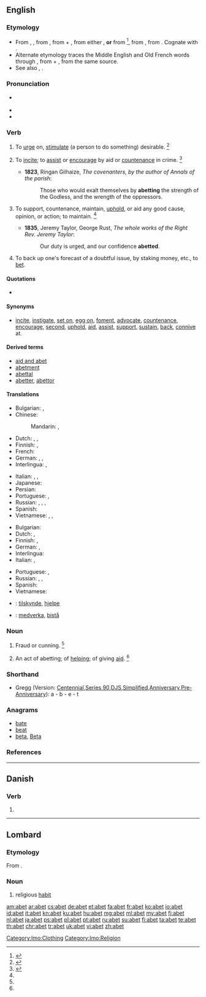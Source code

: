 {{also|авет}}
==English==

===Etymology===
* From {{etyl|enm|en}} {{term|abetten|lang=enm}}, {{term|abette|lang=enm}}, from {{etyl|fro|en}} {{term|abeter||to entice|lang=fro}}, from {{term|a-||to|lang=fro}} + {{term|beter||hound on, urge, to bait|lang=fro}}, from either {{etyl|dum|en}} {{term|betan|bētan|incite|lang=dum}}, '''or''' from {{etyl|non|en}} {{term|beita||to cause to bite, bait, incite|lang=non}}<ref>{{reference-book|last = Dobbie|first = Elliott K.|coauthors = Dunmore, C. William, et al.|editor = Barnhart, Robert K.|title = Chambers Dictionary of Etymology|origyear = 1998|year = 2004|publisher = Chambers Harrap Publishers Ltd|location = Edinburgh, Scotland|isbn =0550142304|pages = 2}}</ref>, from {{etyl|gem-pro|en}} {{term/t|gem-pro|*baitijaną||to cause to bite}}, from {{etyl|ine-pro|en}} {{term/t|ine-pro|*bheid-||to split}}. Cognate with {{etyl|is|-}} {{term|beita||to set dogs on", "to feed|lang=is}}.
* Alternate etymology traces the Middle English and Old French words through {{etyl|ang|-}} {{term/t|ang|*ābǣtan||to hound on}}, from {{term/t|ang|ā-}} + {{term|bǣtan||to bait|lang=ang}}, from the same {{etyl|gem-pro|en}} source.
* See also {{term|bait|lang=en}}, {{term|bet|lang=en}}.

===Pronunciation===
* {{a|UK|US}} {{IPA|/əˈbɛt/}}
* {{audio|En-us-abet.ogg|Audio (US)}}
* {{rhymes|ɛt}}

===Verb===
{{en-verb|abet|t|ing}}

# {{context|obsolete|transitive|lang=en}} To [[urge]] on, [[stimulate]] (a person to do something) desirable. {{defdate|Attested from around (1350 to 1470) (1390) until the early 17<sup>th</sup> century.}}<ref name=Chamber>{{reference-book | last = Dobbie | first = Elliott K. | coauthors = Dunmore, C. William, et al. | editor = Barnhart, Robert K.| title = Chambers Dictionary of Etymology | origyear = 1998 | year = 2004 | publisher = Chambers Harrap Publishers Ltd | location = Edinburgh, Scotland | isbn =0550142304 | pages = 6}}</ref>
# {{context|transitive|lang=en}} To [[incite]]; to [[assist]] or [[encourage]] by aid or [[countenance]] in crime. {{defdate|First attested from around (1350 to 1470).}}<ref name=SOED>{{reference-book | last =| first = | authorlink =  | coauthors =  | editor =Brown, Lesley  | others =  | title = The Shorter Oxford English Dictionary | origdate =  | origyear = 1933| origmonth =  | url =  | format =  | accessdate =  | accessyear =  | accessmonth =  | edition = 5th | date =  | year =2003| month =  | publisher =Oxford University Press  | location =Oxford, UK | language =  | id =  | doi = | isbn =978-0-19-860575-7 | lccn = | ol = | pages =4| chapter =  | chapterurl =  | quote =}}</ref>
#* '''1823''', Ringan Gilhaize, ''The covenanters, by the author of Annals of the parish'':
#*: Those who would exalt themselves by '''abetting''' the strength of the Godless, and the wrength of the oppressors.
# {{context|transitive|archaic|lang=en}} To support, countenance, maintain, [[uphold]], or aid any good cause, opinion, or action; to maintain. {{defdate|First attested in the late 16<sup>th</sup> century.}}<ref name=SOED/>
#* '''1835''', Jeremy Taylor, George Rust, ''The whole works of the Right Rev. Jeremy Taylor'':
#*: Our duty is urged, and our confidence '''abetted'''.
# {{context|obsolete|lang=en}} To back up one's forecast of a doubtful issue, by staking money, etc., to [[bet]].

====Quotations====
* {{seeCites}}

====Synonyms====
* {{sense|to instigate or encourage by aid or countenance}} [[incite]], [[instigate]], [[set on]], [[egg on]], [[foment]], [[advocate]], [[countenance]], [[encourage]], [[second]], [[uphold]], [[aid]], [[assist]], [[support]], [[sustain]], [[back]], [[connive]] at.

====Derived terms====
* [[aid and abet]]
* [[abetment]]
* [[abettal]]
* [[abetter]], [[abettor]]

====Translations====
{{trans-top|to assist or encourage in crime}}
* Bulgarian: {{t+|bg|подбуждам}}, {{t+|bg|подстрекавам}}
* Chinese:
*: Mandarin: {{t|cmn|煽動|sc=Hani}}, {{t|cmn|煽动|tr=shāndòng|sc=Hani}}
* Dutch: {{t+|nl|aansporen}}, {{t+|nl|aanmoedigen}}, {{t+|nl|ophitsen}}
* Finnish: {{t+|fi|yllyttää}}, {{t+|fi|avustaa}}
* French: {{t+|fr|encourager}}
* German: {{t+|de|ermutigen}}, {{t-|de|aufhetzen}}, {{t-|de|anstiften}}
* Interlingua: {{t-|ia|incitar}}, {{t-|ia|incorariar}}
{{trans-mid}}
* Italian: {{t+|it|favoreggiare}}, {{t+|it|incoraggiare}}, {{t+|it|istigare}}
* Japanese: {{t-|ja|煽動する|tr=せんどうする, sendō suru|sc=Jpan}}
* Persian: {{t-|fa|همدستی کردن|tr=hamdasti kardan}}
* Portuguese: {{t+|pt|incitar}}, {{t+|pt|instigar}}
* Russian: {{t+|ru|подстрекать|tr=podstrekátʹ}}, {{t+|ru|подбивать|tr=podbivátʹ|sc=Cyrl}}, {{t-|ru|подговаривать|tr=podgovárivatʹ|sc=Cyrl}}, {{t+|ru|науськивать|tr=naúsʹkivatʹ|sc=Cyrl}}
* Spanish: {{t+|es|incitar}}
* Vietnamese: {{t-|vi|xúi bẩy}}, {{t+|vi|xúi giục}}, {{t+|vi|khích}}
{{trans-bottom}}

{{trans-top|to support, uphold, or aid}}
* Bulgarian: {{t+|bg|поощрявам}} {{t+|bg|съдействувам}}
* Dutch: {{t+|nl|bijstaan}}, {{t+|nl|ondersteunen}}
* Finnish: {{t+|fi|tukea}}, {{t-|fi|ylläpitää}}
* German: {{t+|de|stützen}}, {{t+|de|helfen}}
* Interlingua: {{t-|ia|adjutar}}
* Italian: {{t+|it|sostenere}},
{{trans-mid}}
* Portuguese: {{t+|pt|assistir}}, {{t+|pt|ajudar}}
* Russian: {{t+|ru|поддерживать|tr=poddérživatʹ}}, {{t+|ru|поощрять|tr=pooščrjátʹ}}, {{t+|ru|содействовать|tr=sodéjstvovatʹ}}
* Spanish: {{t+|es|ayudar}}
* Vietnamese: {{t+|vi|tiếp tay}}
{{trans-bottom}}

{{checktrans-top}}
* {{ttbc|no}}: [[tilskynde]], [[hjelpe]]
{{trans-mid}}
* {{ttbc|sv}}: [[medverka]], [[bistå]]
{{trans-bottom}}

===Noun===
{{en-noun}}

# {{context|obsolete|lang=en}} Fraud or cunning. {{defdate|First attested from 1150 to 1350.}}<ref name=SOED/>
# {{context|obsolete|lang=en}} An act of abetting; of [[help]]ing; of giving [[aid]]. {{defdate|First attested from 1350 to 1470.}}<ref name=SOED/>

===Shorthand===
* Gregg (Version: [http://en.wikipedia.org/wiki/Gregg_Shorthand#Centennial_Gregg_Shorthand Centennial],[http://en.wikipedia.org/wiki/Gregg_Shorthand#Series_90_Gregg_Shorthand Series 90],[http://en.wikipedia.org/wiki/Gregg_Shorthand#Diamond_Jubilee_Gregg_Shorthand DJS],[http://en.wikipedia.org/wiki/Gregg_Shorthand#Simplified_Gregg_Shorthand Simplified],[http://en.wikipedia.org/wiki/Gregg_Shorthand#Anniversary_Gregg_Shorthand Anniversary],[http://en.wikipedia.org/wiki/Gregg_Shorthand#Pre-Anniversary_Gregg_Shorthand Pre-Anniversary]): a - b - e - t

===Anagrams===
* [[bate#English|bate]]
* [[beat#English|beat]]
* [[beta#English|beta]], [[Beta#English|Beta]]

===References===
<references/>

----

==Danish==

===Verb===
{{head|da|verb form}}

# {{form of|past participle|abe|lang=da}}

----

==Lombard==

===Etymology===
From {{etyl|la|lmo}} {{term|habitus||habit, appearance|lang=la}}.

===Noun===
{{head|lmo|noun|g=m}}

# religious [[habit]] {{qualifier|clothing}}

[[Category:lmo:Clothing]]
[[Category:lmo:Religion]]

[[am:abet]]
[[ar:abet]]
[[cs:abet]]
[[de:abet]]
[[et:abet]]
[[fa:abet]]
[[fr:abet]]
[[ko:abet]]
[[io:abet]]
[[id:abet]]
[[it:abet]]
[[kn:abet]]
[[ku:abet]]
[[hu:abet]]
[[mg:abet]]
[[ml:abet]]
[[my:abet]]
[[fj:abet]]
[[nl:abet]]
[[ja:abet]]
[[ps:abet]]
[[pl:abet]]
[[pt:abet]]
[[ru:abet]]
[[su:abet]]
[[fi:abet]]
[[ta:abet]]
[[te:abet]]
[[th:abet]]
[[chr:abet]]
[[tr:abet]]
[[uk:abet]]
[[vi:abet]]
[[zh:abet]]